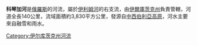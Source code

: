 '''科琴加河'''是[[俄羅斯|俄羅斯]]的河流，屬於[[伊利姆河|伊利姆河]]的右支流，由[[伊爾庫茨克州|伊爾庫茨克州]]負責管轄，河道全長140公里，流域面積約3,830平方公里，發源自[[中西伯利亞高原|中西伯利亞高原]]，河水主要來自融雪和雨水。

{{Russia-geo-stub}}

[[Category:伊尔库茨克州河流|Category:伊尔库茨克州河流]]